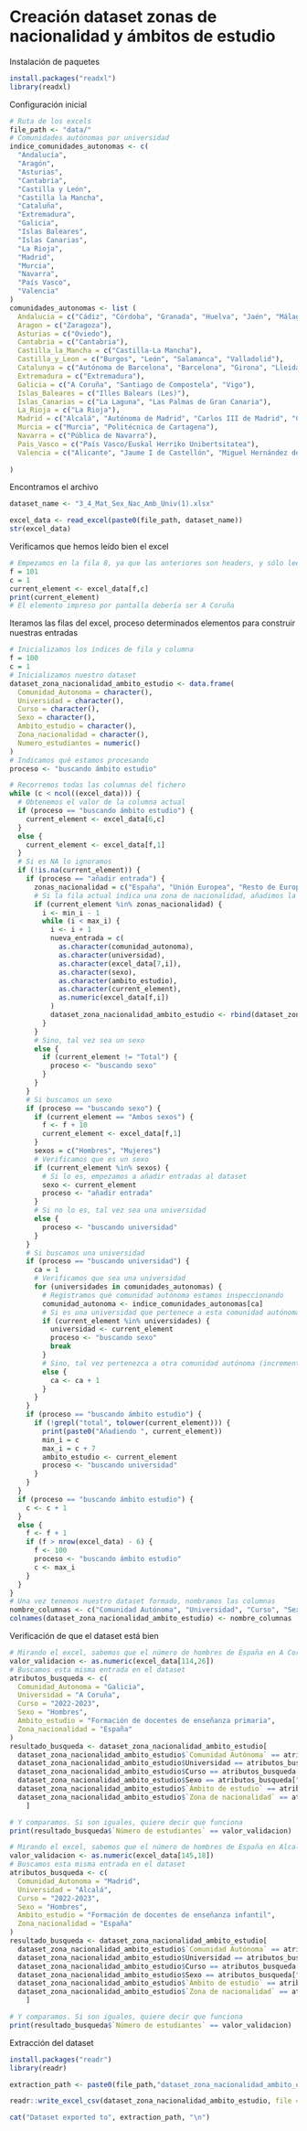 # Creación dataset zonas de nacionalidad y ámbitos de estudio
Instalación de paquetes
```r
install.packages("readxl")
library(readxl)
```

Configuración inicial

```r
# Ruta de los excels
file_path <- "data/"
# Comunidades autónomas por universidad
indice_comunidades_autonomas <- c(
  "Andalucía",
  "Aragón",
  "Asturias",
  "Cantabria",
  "Castilla y León",
  "Castilla la Mancha",
  "Cataluña",
  "Extremadura",
  "Galicia",
  "Islas Baleares",
  "Islas Canarias",
  "La Rioja",
  "Madrid",
  "Murcia",
  "Navarra",
  "País Vasco",
  "Valencia"
)
comunidades_autonomas <- list (
  Andalucia = c("Cádiz", "Córdoba", "Granada", "Huelva", "Jaén", "Málaga", "Pablo de Olavide", "Sevilla"),
  Aragon = c("Zaragoza"),
  Asturias = c("Oviedo"),
  Cantabria = c("Cantabria"),
  Castilla_la_Mancha = c("Castilla-La Mancha"),
  Castilla_y_Leon = c("Burgos", "León", "Salamanca", "Valladolid"),
  Catalunya = c("Autónoma de Barcelona", "Barcelona", "Girona", "Lleida", "Politécnica de Catalunya", "Pompeu Fabra", "Rovira i Virgili"),
  Extremadura = c("Extremadura"),
  Galicia = c("A Coruña", "Santiago de Compostela", "Vigo"),
  Islas_Baleares = c("Illes Balears (Les)"),
  Islas_Canarias = c("La Laguna", "Las Palmas de Gran Canaria"),
  La_Rioja = c("La Rioja"),
  Madrid = c("Alcalá", "Autónoma de Madrid", "Carlos III de Madrid", "Complutense de Madrid", "Politécnica de Madrid", "Rey Juan Carlos"),
  Murcia = c("Murcia", "Politécnica de Cartagena"),
  Navarra = c("Pública de Navarra"),
  Pais_Vasco = c("País Vasco/Euskal Herriko Unibertsitatea"),
  Valencia = c("Alicante", "Jaume I de Castellón", "Miguel Hernández de Elche", "Politècnica de València", "València (Estudi General)")
  
)
```

Encontramos el archivo
```r
dataset_name <- "3_4_Mat_Sex_Nac_Amb_Univ(1).xlsx"

excel_data <- read_excel(paste0(file_path, dataset_name))
str(excel_data)
```

Verificamos que hemos leído bien el excel
```r
# Empezamos en la fila 8, ya que las anteriores son headers, y sólo leemos la primera columna
f = 101
c = 1
current_element <- excel_data[f,c]
print(current_element)
# El elemento impreso por pantalla debería ser A Coruña
```

Iteramos las filas del excel, proceso determinados elementos para construir nuestras entradas
```r
# Inicializamos los índices de fila y columna
f = 100
c = 1
# Inicializamos nuestro dataset
dataset_zona_nacionalidad_ambito_estudio <- data.frame(
  Comunidad_Autonoma = character(),
  Universidad = character(),
  Curso = character(),
  Sexo = character(),
  Ambito_estudio = character(),
  Zona_nacionalidad = character(),
  Numero_estudiantes = numeric()
)
# Indicamos qué estamos procesando
proceso <- "buscando ámbito estudio"

# Recorremos todas las columnas del fichero
while (c < ncol((excel_data))) {
  # Obtenemos el valor de la columna actual
  if (proceso == "buscando ámbito estudio") {
    current_element <- excel_data[6,c]
  }
  else {
    current_element <- excel_data[f,1]
  }
  # Si es NA lo ignoramos
  if (!is.na(current_element)) {
    if (proceso == "añadir entrada") {
      zonas_nacionalidad = c("España", "Unión Europea", "Resto de Europa", "EEUU y Canadá", "América Latina y Caribe", "Norte de África", "Resto de África", "Asia y Oceanía")
      # Si la fila actual indica una zona de nacionalidad, añadimos la entrada
      if (current_element %in% zonas_nacionalidad) {
        i <- min_i - 1
        while (i < max_i) {
          i <- i + 1
          nueva_entrada = c(
            as.character(comunidad_autonoma),
            as.character(universidad),
            as.character(excel_data[7,i]),
            as.character(sexo),
            as.character(ambito_estudio),
            as.character(current_element),
            as.numeric(excel_data[f,i])
          )
          dataset_zona_nacionalidad_ambito_estudio <- rbind(dataset_zona_nacionalidad_ambito_estudio, nueva_entrada)
        }
      }
      # Sino, tal vez sea un sexo
      else {
        if (current_element != "Total") {
          proceso <- "buscando sexo"
        }
      }
    }
    # Si buscamos un sexo
    if (proceso == "buscando sexo") {
      if (current_element == "Ambos sexos") {
        f <- f + 10
        current_element <- excel_data[f,1]
      }
      sexos = c("Hombres", "Mujeres")
      # Verificamos que es un sexo
      if (current_element %in% sexos) {
        # Si lo es, empezamos a añadir entradas al dataset
        sexo <- current_element
        proceso <- "añadir entrada"
      }
      # Si no lo es, tal vez sea una universidad
      else {
        proceso <- "buscando universidad"
      }
    }
    # Si buscamos una universidad
    if (proceso == "buscando universidad") {
      ca = 1
      # Verificamos que sea una universidad
      for (universidades in comunidades_autonomas) {
        # Registramos qué comunidad autónoma estamos inspeccionando
        comunidad_autonoma <- indice_comunidades_autonomas[ca]
        # Si es una universidad que pertenece a esta comunidad autónoma, empezamos a buscar           forma de admisión
        if (current_element %in% universidades) {
          universidad <- current_element
          proceso <- "buscando sexo"
          break
        }
        # Sino, tal vez pertenezca a otra comunidad autónoma (incrementamos el índice para           pasar a la siguiente comunidad autónoma)
        else {
          ca <- ca + 1
        }
      }
    }
    if (proceso == "buscando ámbito estudio") {
      if (!grepl("total", tolower(current_element))) {
        print(paste0("Añadiendo ", current_element))
        min_i = c
        max_i = c + 7
        ambito_estudio <- current_element
        proceso <- "buscando universidad"
      }
    }
  }
  if (proceso == "buscando ámbito estudio") {
    c <- c + 1
  }
  else {
    f <- f + 1
    if (f > nrow(excel_data) - 6) {
      f <- 100
      proceso <- "buscando ámbito estudio"
      c <- max_i
    }
  }
}
# Una vez tenemos nuestro dataset formado, nombramos las columnas
nombre_columnas <- c("Comunidad Autónoma", "Universidad", "Curso", "Sexo", "Ámbito de estudio", "Zona de nacionalidad", "Número de estudiantes")
colnames(dataset_zona_nacionalidad_ambito_estudio) <- nombre_columnas
```

Verificación de que el dataset está bien
```r

# Mirando el excel, sabemos que el número de hombres de España en A Coruña en 2022-2023 en el ámbito de Formación de docentes de enseñanza primaria es 38
valor_validacion <- as.numeric(excel_data[114,26])
# Buscamos esta misma entrada en el dataset
atributos_busqueda <- c(
  Comunidad_Autonoma = "Galicia",
  Universidad = "A Coruña",
  Curso = "2022-2023",
  Sexo = "Hombres",
  Ambito_estudio = "Formación de docentes de enseñanza primaria",
  Zona_nacionalidad = "España"
)
resultado_busqueda <- dataset_zona_nacionalidad_ambito_estudio[
  dataset_zona_nacionalidad_ambito_estudio$`Comunidad Autónoma` == atributos_busqueda["Comunidad_Autonoma"] &
  dataset_zona_nacionalidad_ambito_estudio$Universidad == atributos_busqueda["Universidad"] & 
  dataset_zona_nacionalidad_ambito_estudio$Curso == atributos_busqueda["Curso"] & 
  dataset_zona_nacionalidad_ambito_estudio$Sexo == atributos_busqueda["Sexo"] & 
  dataset_zona_nacionalidad_ambito_estudio$`Ámbito de estudio` == atributos_busqueda["Ambito_estudio"] & 
  dataset_zona_nacionalidad_ambito_estudio$`Zona de nacionalidad` == atributos_busqueda["Zona_nacionalidad"],
    ]

# Y comparamos. Si son iguales, quiere decir que funciona
print(resultado_busqueda$`Número de estudiantes` == valor_validacion)

```

```r

# Mirando el excel, sabemos que el número de hombres de España en Alcalá en 2022-2023 en el ámbito de Formación de docentes de enseñanza infantil es 136
valor_validacion <- as.numeric(excel_data[145,18])
# Buscamos esta misma entrada en el dataset
atributos_busqueda <- c(
  Comunidad_Autonoma = "Madrid",
  Universidad = "Alcalá",
  Curso = "2022-2023",
  Sexo = "Hombres",
  Ambito_estudio = "Formación de docentes de enseñanza infantil",
  Zona_nacionalidad = "España"
)
resultado_busqueda <- dataset_zona_nacionalidad_ambito_estudio[
  dataset_zona_nacionalidad_ambito_estudio$`Comunidad Autónoma` == atributos_busqueda["Comunidad_Autonoma"] &
  dataset_zona_nacionalidad_ambito_estudio$Universidad == atributos_busqueda["Universidad"] & 
  dataset_zona_nacionalidad_ambito_estudio$Curso == atributos_busqueda["Curso"] & 
  dataset_zona_nacionalidad_ambito_estudio$Sexo == atributos_busqueda["Sexo"] & 
  dataset_zona_nacionalidad_ambito_estudio$`Ámbito de estudio` == atributos_busqueda["Ambito_estudio"] & 
  dataset_zona_nacionalidad_ambito_estudio$`Zona de nacionalidad` == atributos_busqueda["Zona_nacionalidad"],
    ]

# Y comparamos. Si son iguales, quiere decir que funciona
print(resultado_busqueda$`Número de estudiantes` == valor_validacion)

```

Extracción del dataset
```r
install.packages("readr")
library(readr)

extraction_path <- paste0(file_path,"dataset_zona_nacionalidad_ambito_estudio.csv")

readr::write_excel_csv(dataset_zona_nacionalidad_ambito_estudio, file = extraction_path)

cat("Dataset exported to", extraction_path, "\n")
```